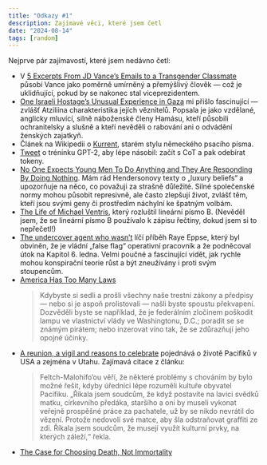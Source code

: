 ```yaml
---
title: "Odkazy #1"
description: Zajímavé věci, které jsem četl
date: "2024-08-14"
tags: [random]
---
```


Nejprve pár zajímavostí, které jsem nedávno četl:

- V [5 Excerpts From JD Vance’s Emails to a Transgender Classmate](https://www.nytimes.com/2024/07/27/us/jd-vance-emails-transgender-classmate-highlights.html) působí Vance jako poměrně umírněný a přemýšlivý člověk — což je uklidňující, pokud by se nakonec stal viceprezidentem.
- [One Israeli Hostage’s Unusual Experience in Gaza](https://www.theatlantic.com/podcasts/archive/2024/08/one-israeli-hostages-unusual-experience-in-gaza/679318/) mi přišlo fascinující — zvlášť Atziliina charakteristika jejích věznitelů. Popsala je jako vzdělané, anglicky mluvící, silně náboženské členy Hamásu, kteří působili ochranitelsky a slušně a kteří nevěděli o rabování ani o odvádění ženských zajatkyň.
- Článek na Wikipedii o [Kurrent](https://en.wikipedia.org/wiki/Kurrent), starém stylu německého psacího písma.
- [Tweet](https://x.com/jxmnop/status/1816958426385383753) o tréninku GPT-2, aby lépe násobil: začít s CoT a pak odebírat tokeny.
- [No One Expects Young Men To Do Anything and They Are Responding By Doing Nothing](https://www.robkhenderson.com/p/no-one-expects-young-men-to-do-anything). Mám rád Hendersonovy texty o „luxury beliefs“ a upozorňuje na něco, co považuji za strašně důležité. Silné společenské normy mohou působit represivně, ale často zlepšují život, zvlášť těm, kteří jsou svými geny či prostředím náchylní ke špatným volbám.
- [The Life of Michael Ventris](https://en.wikipedia.org/wiki/Linear_B), který rozluštil lineární písmo B. (Nevěděl jsem, že se lineární písmo B používalo k zápisu řečtiny, dokud jsem si to nepřečetl!)
- [The undercover agent who wasn’t](https://www.deseret.com/magazine/2024/07/15/ray-epps-stolen-election-jan-6/) líčí příběh Raye Eppse, který byl obviněn, že je vládní „false flag“ operativní pracovník a že podněcoval útok na Kapitol 6. ledna. Velmi poučné a fascinující vidět, jak rychle mohou konspirační teorie růst a být zneužívány i proti svým stoupencům.
- [America Has Too Many Laws](https://www.theatlantic.com/ideas/archive/2024/08/america-has-too-many-laws-neil-gorsuch/679237/)
  > Kdybyste si sedli a prošli všechny naše trestní zákony a předpisy — nebo si je aspoň prolistovali — našli byste spoustu překvapení. Dozvěděli byste se například, že je federálním zločinem poškodit lampu ve vlastnictví vlády ve Washingtonu, D.C.; poradit se se známým pirátem; nebo inzerovat víno tak, že se zdůrazňují jeho opojné účinky.
- [A reunion, a vigil and reasons to celebrate](https://www.deseret.com/family/2024/08/17/pacific-islander-tonga-community-culture-faith-utah/) pojednává o životě Pacifiků v USA a zejména v Utahu. Zajímavá citace z článku:
  > Feltch-Malohifo’ou věří, že některé problémy s chováním by bylo možné řešit, kdyby úředníci lépe rozuměli kultuře obyvatel Pacifiku. „Říkala jsem soudcům, že když postavíte na lavici svědků matku, církevního předáka, staršího a oni by museli vykonat veřejně prospěšné práce za pachatele, už by se nikdo nevrátil do vězení. Protože nedovolí své matce, aby šla odstraňovat graffiti ze zdi. Říkala jsem soudcům, že musejí využít kulturní prvky, na kterých záleží,“ řekla.
- [The Case for Choosing Death, Not Immortality](https://www.theatlantic.com/newsletters/archive/2024/08/the-case-for-choosing-death-not-immortality/679400/)